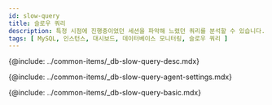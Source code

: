 ```yaml
---
id: slow-query
title: 슬로우 쿼리
description: 특정 시점에 진행중이었던 세션을 파악해 느렸던 쿼리를 분석할 수 있습니다.
tags: [ MySQL, 인스턴스, 대시보드, 데이터베이스 모니터링, 슬로우 쿼리 ]
---
```


<!-- 개요 -->
{@include: ../common-items/_db-slow-query-desc.mdx} 

<!-- 슬로우 쿼리 에이전트 설정 -->
{@include: ../common-items/_db-slow-query-agent-settings.mdx} 

<!-- 기본 화면 안내 -->
{@include: ../common-items/_db-slow-query-basic.mdx} 